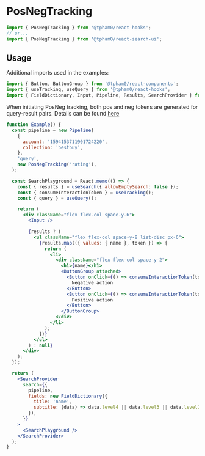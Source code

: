 
<SEO
  title="PosNeg Tracking"
  description="PosNeg tracking refers to the recording of variably weighted user interactions with search results."
/>

# PosNegTracking

```js
import { PosNegTracking } from '@tpham0/react-hooks';
// or...
import { PosNegTracking } from '@tpham0/react-search-ui';
```

## Usage

Additional imports used in the examples:

```js
import { Button, ButtonGroup } from '@tpham0/react-components';
import { useTracking, useQuery } from '@tpham0/react-hooks';
import { FieldDictionary, Input, Pipeline, Results, SearchProvider } from '@tpham0/react-search-ui';
```

When initiating PosNeg tracking, both pos and neg tokens are generated for query-result pairs. Details can be found [here](https://www.sajari.com/docs/user-guide/analytics/posneg-tracking/)

```jsx
function Example() {
  const pipeline = new Pipeline(
    {
      account: '1594153711901724220',
      collection: 'bestbuy',
    },
    'query',
    new PosNegTracking('rating'),
  );

  const SearchPlayground = React.memo(() => {
    const { results } = useSearch({ allowEmptySearch: false });
    const { consumeInteractionToken } = useTracking();
    const { query } = useQuery();

    return (
      <div className="flex flex-col space-y-6">
        <Input />

        {results ? (
          <ul className="flex flex-col space-y-8 list-disc px-6">
            {results.map(({ values: { name }, token }) => {
              return (
                <li>
                  <div className="flex flex-col space-y-2">
                    <h1>{name}</h1>
                    <ButtonGroup attached>
                      <Button onClick={() => consumeInteractionToken(token.neg, 'productView', 1)}>
                        Negative action
                      </Button>
                      <Button onClick={() => consumeInteractionToken(token.pos, 'productView', 1)}>
                        Positive action
                      </Button>
                    </ButtonGroup>
                  </div>
                </li>
              );
            })}
          </ul>
        ) : null}
      </div>
    );
  });

  return (
    <SearchProvider
      search={{
        pipeline,
        fields: new FieldDictionary({
          title: 'name',
          subtitle: (data) => data.level4 || data.level3 || data.level2 || data.level1 || data.brand,
        }),
      }}
    >
      <SearchPlayground />
    </SearchProvider>
  );
}
```
